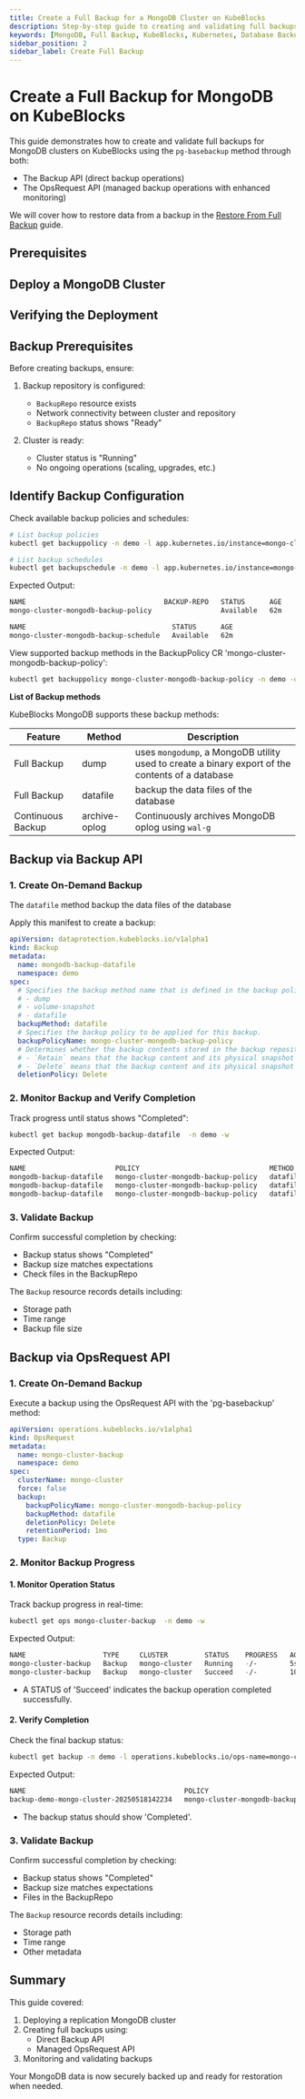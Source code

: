 ```yaml
---
title: Create a Full Backup for a MongoDB Cluster on KubeBlocks
description: Step-by-step guide to creating and validating full backups for MongoDB clusters using Backup API and OpsRequest API in KubeBlocks.
keywords: [MongoDB, Full Backup, KubeBlocks, Kubernetes, Database Backup, XtraBackup]
sidebar_position: 2
sidebar_label: Create Full Backup
---
```




# Create a Full Backup for MongoDB on KubeBlocks

This guide demonstrates how to create and validate full backups for MongoDB clusters on KubeBlocks using the `pg-basebackup` method through both:
- The Backup API (direct backup operations)
- The OpsRequest API (managed backup operations with enhanced monitoring)

We will cover how to restore data from a backup in the [Restore From Full Backup](./05-restoring-from-full-backup) guide.

## Prerequisites


<Prerequisites />

## Deploy a MongoDB Cluster


<CreateCluster />

## Verifying the Deployment


<VerifyCluster />

## Backup Prerequisites

Before creating backups, ensure:
1. Backup repository is configured:
   - `BackupRepo` resource exists
   - Network connectivity between cluster and repository
   - `BackupRepo` status shows "Ready"

2. Cluster is ready:
   - Cluster status is "Running"
   - No ongoing operations (scaling, upgrades, etc.)

## Identify Backup Configuration

Check available backup policies and schedules:

```bash
# List backup policies
kubectl get backuppolicy -n demo -l app.kubernetes.io/instance=mongo-cluster

# List backup schedules
kubectl get backupschedule -n demo -l app.kubernetes.io/instance=mongo-cluster
```

Expected Output:
```bash
NAME                                  BACKUP-REPO   STATUS      AGE
mongo-cluster-mongodb-backup-policy                 Available   62m

NAME                                    STATUS      AGE
mongo-cluster-mongodb-backup-schedule   Available   62m
```

View supported backup methods in the BackupPolicy CR 'mongo-cluster-mongodb-backup-policy':

```bash
kubectl get backuppolicy mongo-cluster-mongodb-backup-policy -n demo -oyaml | yq '.spec.backupMethods[].name'
```
**List of Backup methods**

KubeBlocks MongoDB supports these backup methods:

| Feature           | Method          | Description |
|-------------|--------|------------|
| Full Backup | dump   | uses `mongodump`, a MongoDB utility used to create a binary export of the contents of a database  |
| Full Backup | datafile | backup the data files of the database |
| Continuous Backup | archive-oplog |Continuously archives MongoDB oplog using `wal-g` |

## Backup via Backup API

### 1. Create On-Demand Backup

The `datafile` method backup the data files of the database

Apply this manifest to create a backup:

```yaml
apiVersion: dataprotection.kubeblocks.io/v1alpha1
kind: Backup
metadata:
  name: mongodb-backup-datafile
  namespace: demo
spec:
  # Specifies the backup method name that is defined in the backup policy.
  # - dump
  # - volume-snapshot
  # - datafile
  backupMethod: datafile
  # Specifies the backup policy to be applied for this backup.
  backupPolicyName: mongo-cluster-mongodb-backup-policy
  # Determines whether the backup contents stored in the backup repository should be deleted when the backup custom resource(CR) is deleted. Supported values are `Retain` and `Delete`.
  # - `Retain` means that the backup content and its physical snapshot on backup repository are kept.
  # - `Delete` means that the backup content and its physical snapshot on backup repository are deleted.
  deletionPolicy: Delete
```

### 2. Monitor Backup and Verify Completion

Track progress until status shows "Completed":

```bash
kubectl get backup mongodb-backup-datafile  -n demo -w
```

Expected Output:

```bash
NAME                      POLICY                                METHOD     REPO            STATUS      TOTAL-SIZE   DURATION   DELETION-POLICY   CREATION-TIME          COMPLETION-TIME   EXPIRATION-TIME
mongodb-backup-datafile   mongo-cluster-mongodb-backup-policy   datafile   <BACKUP_REPO>   Running     1119698                 Delete            2025-05-18T14:21:16Z
mongodb-backup-datafile   mongo-cluster-mongodb-backup-policy   datafile   <BACKUP_REPO>   Running     1119698                 Delete            2025-05-18T14:21:16Z
mongodb-backup-datafile   mongo-cluster-mongodb-backup-policy   datafile   <BACKUP_REPO>   Completed   1119698      15s        Delete            2025-05-18T14:21:16Z   2025-05-18T14:21:31Z
```

### 3. Validate Backup

Confirm successful completion by checking:
- Backup status shows "Completed"
- Backup size matches expectations
- Check files in the BackupRepo

The `Backup` resource records details including:
- Storage path
- Time range
- Backup file size


## Backup via OpsRequest API

### 1. Create On-Demand Backup

Execute a backup using the OpsRequest API with the 'pg-basebackup' method:

```yaml
apiVersion: operations.kubeblocks.io/v1alpha1
kind: OpsRequest
metadata:
  name: mongo-cluster-backup
  namespace: demo
spec:
  clusterName: mongo-cluster
  force: false
  backup:
    backupPolicyName: mongo-cluster-mongodb-backup-policy
    backupMethod: datafile
    deletionPolicy: Delete
    retentionPeriod: 1mo
  type: Backup
```

### 2. Monitor Backup Progress

#### 1. Monitor Operation Status

Track backup progress in real-time:
```bash
kubectl get ops mongo-cluster-backup  -n demo -w
```

Expected Output:
```bash
NAME                   TYPE     CLUSTER         STATUS    PROGRESS   AGE
mongo-cluster-backup   Backup   mongo-cluster   Running   -/-        5s
mongo-cluster-backup   Backup   mongo-cluster   Succeed   -/-        10s
```

- A STATUS of 'Succeed' indicates the backup operation completed successfully.

#### 2. Verify Completion

Check the final backup status:

```bash
kubectl get backup -n demo -l operations.kubeblocks.io/ops-name=mongo-cluster-backup
```

Expected Output:
```bash
NAME                                       POLICY                                METHOD     REPO     STATUS      TOTAL-SIZE   DURATION   DELETION-POLICY   CREATION-TIME          COMPLETION-TIME        EXPIRATION-TIME
backup-demo-mongo-cluster-20250518142234   mongo-cluster-mongodb-backup-policy   datafile   kb-oss   Completed   1149575      11s        Delete            2025-05-18T14:22:34Z   2025-05-18T14:22:44Z   2025-06-17T14:22:44Z
```

- The backup status should show 'Completed'.

### 3. Validate Backup

Confirm successful completion by checking:
- Backup status shows "Completed"
- Backup size matches expectations
- Files in the BackupRepo

The `Backup` resource records details including:
- Storage path
- Time range
- Other metadata

## Summary

This guide covered:
1. Deploying a replication MongoDB cluster
2. Creating full backups using:
   - Direct Backup API
   - Managed OpsRequest API
3. Monitoring and validating backups

Your MongoDB data is now securely backed up and ready for restoration when needed.